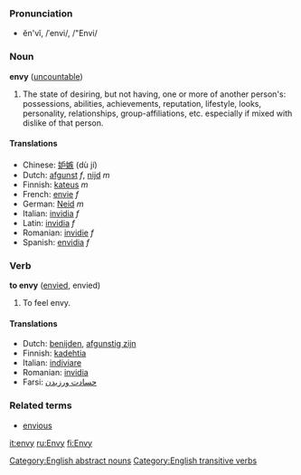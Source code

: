 ===Pronunciation===
*ĕn'vĭ, /ˈenvi/, /"Envi/

===Noun===

'''envy''' ([[uncountable]])
# The state of desiring, but not having, one or more of another person's: possessions, abilities, achievements, reputation, lifestyle, looks, personality, relationships, group-affiliations, etc. especially if mixed with dislike of that person.

====Translations====
*Chinese: [[妒嫉]] (dù jí)
*Dutch: [[afgunst]] ''f'', [[nijd]] ''m''
*Finnish: [[kateus]] ''m''
*French: [[envie]] ''f''
*German: [[Neid]] ''m''
*Italian: [[invidia]] ''f''
*Latin: [[invidia]] ''f''
*Romanian: [[invidie]] ''f''
*Spanish: [[envidia]] ''f''

===Verb===

'''to envy''' ([[envied]], envied)
# To feel envy.

====Translations====
*Dutch: [[benijden]], [[afgunstig zijn]]
*Finnish: [[kadehtia]]
*Italian: [[indiviare]]
*Romanian: [[invidia]]
*Farsi: [[حسادت ورزیدن]]

===Related terms===
*[[envious]]

[[Category:English abstract nouns]][[Category:English transitive verbs]]

[[it:envy]]
[[ru:Envy]]
[[fi:Envy]]